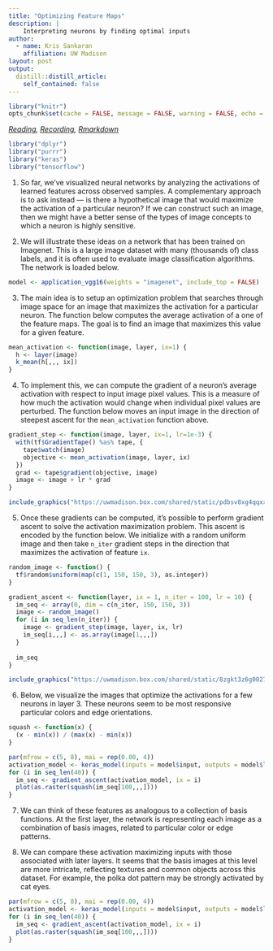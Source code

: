 ```yaml
---
title: "Optimizing Feature Maps"
description: | 
    Interpreting neurons by finding optimal inputs
author:
  - name: Kris Sankaran
    affiliation: UW Madison
layout: post
output:
  distill::distill_article:
    self_contained: false
---
```


```r
library("knitr")
opts_chunk$set(cache = FALSE, message = FALSE, warning = FALSE, echo = TRUE)
```

_[Reading](https://jjallaire.github.io/deep-learning-with-r-notebooks/notebooks/5.4-visualizing-what-convnets-learn.nb.html), [Recording](https://mediaspace.wisc.edu/media/Week%2013%20%5B4%5D%20%20Optimizing%20Feature%20Maps/1_2wu0e8qy), [Rmarkdown](https://github.com/krisrs1128/stat436_s24/blob/main/notes/2024-12-27-week13-4.Rmd)_

```r
library("dplyr")
library("purrr")
library("keras")
library("tensorflow")
```

1. So far, we’ve visualized neural networks by analyzing the activations of
learned features across observed samples. A complementary approach is to ask
instead — is there a hypothetical image that would maximize the activation of a
particular neuron? If we can construct such an image, then we might have a
better sense of the types of image concepts to which a neuron is highly
sensitive.

2. We will illustrate these ideas on a network that has been trained on
Imagenet. This is a large image dataset with many (thousands of) class labels,
and it is often used to evaluate image classification algorithms. The network is
loaded below.

```r
model <- application_vgg16(weights = "imagenet", include_top = FALSE)
```

3. The main idea is to setup an optimization problem that searches through image
space for an image that maximizes the activation for a particular neuron. The
function below computes the average activation of a one of the feature maps. The
goal is to find an image that maximizes this value for a given feature.

```r
mean_activation <- function(image, layer, ix=1) {
  h <- layer(image)
  k_mean(h[,,, ix])
}
```

4. To implement this, we can compute the gradient of a neuron’s average
activation with respect to input image pixel values. This is a measure of how
much the activation would change when individual pixel values are perturbed. The
function below moves an input image in the direction of steepest ascent for the
`mean_activation` function above.

```r
gradient_step <- function(image, layer, ix=1, lr=1e-3) {
  with(tf$GradientTape() %as% tape, {
    tape$watch(image)
    objective <- mean_activation(image, layer, ix)
  })
  grad <- tape$gradient(objective, image)
  image <- image + lr * grad
}
```
	
```r
include_graphics("https://uwmadison.box.com/shared/static/pdbsv8xg4qqxxhv6gqip40w0mck6bz3s.png")
```
	
5. Once these gradients can be computed, it’s possible to perform gradient
ascent to solve the activation maximization problem. This ascent is encoded by
the function below. We initialize with a random uniform image and then take
`n_iter` gradient steps in the direction that maximizes the activation of
feature `ix`.
	
```r
random_image <- function() {
  tf$random$uniform(map(c(1, 150, 150, 3), as.integer))
}

gradient_ascent <- function(layer, ix = 1, n_iter = 100, lr = 10) {
  im_seq <- array(0, dim = c(n_iter, 150, 150, 3))
  image <- random_image()
  for (i in seq_len(n_iter)) {
    image <- gradient_step(image, layer, ix, lr)
    im_seq[i,,,] <- as.array(image[1,,,])
  }
  
  im_seq
}
```

```r
include_graphics("https://uwmadison.box.com/shared/static/8zgkt3z6g00272q1e4phsa7nb9q61zib.png")
```
	
6. Below, we visualize the images that optimize the activations for a few
neurons in layer 3. These neurons seem to be most responsive particular colors
and edge orientations.

```r
squash <- function(x) {
  (x - min(x)) / (max(x) - min(x))
}

par(mfrow = c(5, 8), mai = rep(0.00, 4))
activation_model <- keras_model(inputs = model$input, outputs = model$layers[[3]]$output)
for (i in seq_len(40)) {
  im_seq <- gradient_ascent(activation_model, ix = i)
  plot(as.raster(squash(im_seq[100,,,])))
}
```

7. We can think of these features as analogous to a collection of basis
functions. At the first layer, the network is representing each image as a
combination of basis images, related to particular color or edge patterns.

8. We can compare these activation maximizing inputs with those associated with
later layers. It seems that the basis images at this level are more intricate,
reflecting textures and common objects across this dataset. For example, the
polka dot pattern may be strongly activated by cat eyes.

```r
par(mfrow = c(5, 8), mai = rep(0.00, 4))
activation_model <- keras_model(inputs = model$input, outputs = model$layers[[8]]$output)
for (i in seq_len(40)) {
  im_seq <- gradient_ascent(activation_model, ix = i)
  plot(as.raster(squash(im_seq[100,,,])))
}
```


